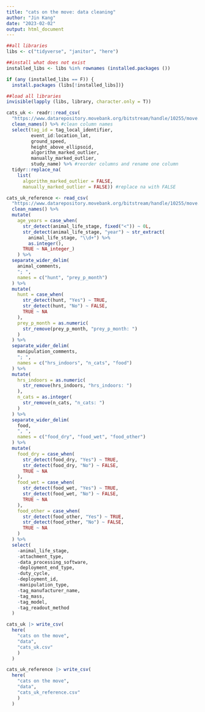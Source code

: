 ```yaml
---
title: "cats on the move: data cleaning"
author: "Jin Kang"
date: "2023-02-02"
output: html_document
---
```


```r
##all libraries
libs <- c("tidyverse", "janitor", "here")

##install what does not exist
installed_libs <- libs %in% rownames (installed.packages ())

if (any (installed_libs == F)) {
  install.packages (libs[!installed_libs])}

##load all libraries 
invisible(lapply (libs, library, character.only = T))
```
```r
cats_uk <- readr::read_csv(
  "https://www.datarepository.movebank.org/bitstream/handle/10255/move.883/Pet%20Cats%20United%20Kingdom.csv?sequence=3") %>%
  clean_names() %>% #clean column names
  select(tag_id = tag_local_identifier,
         event_id:location_lat,
         ground_speed,
         height_above_ellipsoid,
         algorithm_marked_outlier,
         manually_marked_outlier,
         study_name) %>% #reorder columns and rename one column
  tidyr::replace_na(
    list(
      algorithm_marked_outlier = FALSE,
      manually_marked_outlier = FALSE)) #replace na with FALSE

cats_uk_reference <- read_csv(
  "https://www.datarepository.movebank.org/bitstream/handle/10255/move.884/Pet%20Cats%20United%20Kingdom-reference-data.csv?sequence=1") %>%
  clean_names() %>%
  mutate(
    age_years = case_when(
      str_detect(animal_life_stage, fixed("<")) ~ 0L,
      str_detect(animal_life_stage, "year") ~ str_extract(
        animal_life_stage, "\\d+") %>% 
        as.integer(),
      TRUE ~ NA_integer_)
    ) %>%
  separate_wider_delim(
    animal_comments,
    "; ",
    names = c("hunt", "prey_p_month")
  ) %>%
  mutate(
    hunt = case_when(
      str_detect(hunt, "Yes") ~ TRUE,
      str_detect(hunt, "No") ~ FALSE,
      TRUE ~ NA
    ),
    prey_p_month = as.numeric(
      str_remove(prey_p_month, "prey_p_month: ")
    )
  ) %>%
  separate_wider_delim(
    manipulation_comments,
    "; ",
    names = c("hrs_indoors", "n_cats", "food")
  ) %>%
  mutate(
    hrs_indoors = as.numeric(
      str_remove(hrs_indoors, "hrs_indoors: ")
    ),
    n_cats = as.integer(
      str_remove(n_cats, "n_cats: ")
    )
  ) %>%
  separate_wider_delim(
    food,
    ", ",
    names = c("food_dry", "food_wet", "food_other")
  ) %>%
  mutate(
    food_dry = case_when(
      str_detect(food_dry, "Yes") ~ TRUE,
      str_detect(food_dry, "No") ~ FALSE,
      TRUE ~ NA
    ),
    food_wet = case_when(
      str_detect(food_wet, "Yes") ~ TRUE,
      str_detect(food_wet, "No") ~ FALSE,
      TRUE ~ NA
    ),
    food_other = case_when(
      str_detect(food_other, "Yes") ~ TRUE,
      str_detect(food_other, "No") ~ FALSE,
      TRUE ~ NA
    )
  ) %>%
  select(
    -animal_life_stage,
    -attachment_type,
    -data_processing_software,
    -deployment_end_type,
    -duty_cycle,
    -deployment_id,
    -manipulation_type,
    -tag_manufacturer_name,
    -tag_mass,
    -tag_model,
    -tag_readout_method
  )

cats_uk |> write_csv(
  here(
    "cats on the move",
    "data",
    "cats_uk.csv"
    )
  )

cats_uk_reference |> write_csv(
  here(
    "cats on the move",
    "data",
    "cats_uk_reference.csv"
    )
  )
```

